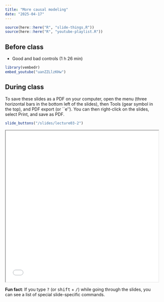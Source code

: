 ```yaml
---
title: "More causal modeling"
date: "2025-04-17"
---
```

```r
source(here::here("R", "slide-things.R"))
source(here::here("R", "youtube-playlist.R"))
```


## Before class

- <i class="fab fa-youtube"></i> Good and bad controls (1 h 26 min)

```r
library(vembedr)
embed_youtube("uanZZLlzKHw")
```

## During class

To save these slides as a PDF on your computer, open the menu (three horizontal bars in the bottom left of the slides), then Tools (gear symbol in the top), and PDF export (or ``e''). You can then right-click on the slides, select Print, and save as PDF. 

```r
slide_buttons("/slides/lecture03-2")
```

<iframe src="/slides/lecture03-2.html" width="100%" height="500px"></iframe>

:::{.callout-tip}
**Fun fact**: If you type <kbd>?</kbd> (or <kbd>shift</kbd> + <kbd>/</kbd>) while going through the slides, you can see a list of special slide-specific commands.
:::
